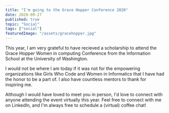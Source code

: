 ```yaml
---
title: "I'm going to the Grace Hopper Conference 2020"
date: 2020-09-27
published: true
topic: "Social"
tags: ["social"]
featuredImage: "/assets/gracehopper.jpg"
---
```


This year, I am very grateful to have recieved a scholarship to attend the Grace Hopper Women in computing Conference from the Information School at the University of Washington.

I would not be where I am today if it was not for the empowering organizations like Girls Who Code and Women in Informatics that I have had the honor to be a part of. I also have countless mentors to thank for inspiring me.

Although I would have loved to meet you in person, I'd love to connect with anyone attending the event virtually this year. Feel free to connect with me on LinkedIn, and I'm always free to schedule a (virtual) coffee chat!
